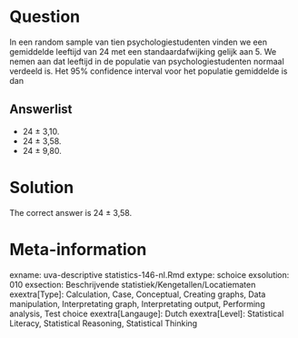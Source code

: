 Question
========

In een random sample van tien psychologiestudenten vinden we een gemiddelde leeftijd van 24 met een standaardafwijking gelijk aan 5. We nemen aan dat leeftijd in de populatie van psychologiestudenten normaal verdeeld is. Het 95% confidence interval voor het populatie gemiddelde is dan 

Answerlist
----------
* 24 &plusmn; 3,10.
* 24 &plusmn; 3,58.
* 24 &plusmn; 9,80.

Solution
========

The correct answer is  24 &plusmn; 3,58. 

Meta-information
================
exname: uva-descriptive statistics-146-nl.Rmd 
extype: schoice 
exsolution: 010 
exsection: Beschrijvende statistiek/Kengetallen/Locatiematen
exextra[Type]: Calculation, Case, Conceptual, Creating graphs, Data manipulation, Interpretating graph, Interpretating output, Performing analysis, Test choice 
exextra[Langauge]: Dutch 
exextra[Level]: Statistical Literacy, Statistical Reasoning, Statistical Thinking 
